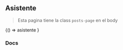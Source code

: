 

<Meta title="Pages/Asistente" />

## Asistente

>Esta pagina tiene la class `posts-page` en el body

<Canvas>
 <Story name="Primary">
  {() => asistente
  }
 </Story>
</Canvas>

### Docs